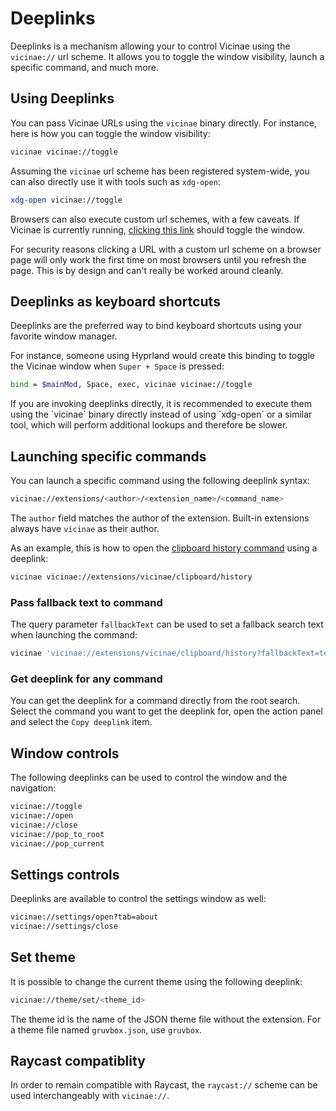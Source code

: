 # Deeplinks

Deeplinks is a mechanism allowing your to control Vicinae using the `vicinae://` url scheme. It allows you to toggle the window visibility, launch a specific command, and much more.

## Using Deeplinks

You can pass Vicinae URLs using the `vicinae` binary directly. For instance, here is how you can toggle the window visibility:

```bash
vicinae vicinae://toggle
```

Assuming the `vicinae` url scheme has been registered system-wide, you can also directly use it with tools such as `xdg-open`:

```bash
xdg-open vicinae://toggle
```

Browsers can also execute custom url schemes, with a few caveats.
If Vicinae is currently running, [clicking this link](vicinae://toggle) should toggle the window.

<Note>
	For security reasons clicking a URL with a custom url scheme on a browser page will only work the first time on most browsers until you refresh the page. This is by design and can't really be worked around cleanly.
</Note>

## Deeplinks as keyboard shortcuts


Deeplinks are the preferred way to bind keyboard shortcuts using your favorite window manager.

For instance, someone using Hyprland would create this binding to toggle the Vicinae window when `Super + Space` is pressed:

```bash
bind = $mainMod, Space, exec, vicinae vicinae://toggle
```

<Note>
	If you are invoking deeplinks directly, it is recommended to execute them using the `vicinae` binary directly instead of using `xdg-open` or a similar tool, which will perform additional lookups and therefore be slower.
</Note>


## Launching specific commands

You can launch a specific command using the following deeplink syntax:

```bash
vicinae://extensions/<author>/<extension_name>/<command_name>
```

The `author` field matches the author of the extension. Built-in extensions always have `vicinae` as their author. 

As an example, this is how to open the [clipboard history command](vicinae://extensions/vicinae/clipboard/history) using a deeplink:

```bash
vicinae vicinae://extensions/vicinae/clipboard/history
```

### Pass fallback text to command

The query parameter `fallbackText` can be used to set a fallback search text when launching the command:

```bash
vicinae 'vicinae://extensions/vicinae/clipboard/history?fallbackText=text'
```


### Get deeplink for any command

You can get the deeplink for a command directly from the root search. Select the command you want to get the deeplink for, open the action panel and select the `Copy deeplink` item.

## Window controls

The following deeplinks can be used to control the window and the navigation:

```bash
vicinae://toggle
vicinae://open
vicinae://close
vicinae://pop_to_root
vicinae://pop_current
```

## Settings controls

Deeplinks are available to control the settings window as well:

```bash
vicinae://settings/open?tab=about
vicinae://settings/close
```

## Set theme

It is possible to change the current theme using the following deeplink:

```bash
vicinae://theme/set/<theme_id>
```

The theme id is the name of the JSON theme file without the extension. For a theme file named `gruvbox.json`, use `gruvbox`.

## Raycast compatiblity

In order to remain compatible with Raycast, the `raycast://` scheme can be used interchangeably with `vicinae://`.
